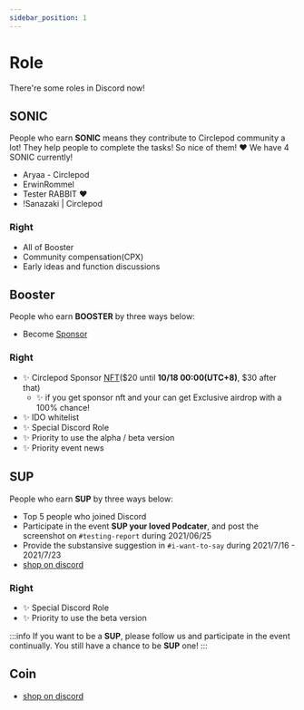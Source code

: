 ```yaml
---
sidebar_position: 1
---
```


# Role
There're some roles in Discord now!

## SONIC
People who earn **SONIC** means they contribute to Circlepod community a lot! 
They help people to complete the tasks! So nice of them! ❤️
We have 4 SONIC currently!

- Aryaa - Circlepod
- ErwinRommel
- Tester RABBIT ❤
- !Sanazaki | Circlepod

### Right
- All of Booster
- Community compensation(CPX)
- Early ideas and function discussions

## Booster
People who earn **BOOSTER** by three ways below:

- Become [Sponsor](/docs/sponsor)

### Right
- ✨ Circlepod Sponsor [NFT](/docs/nfts/intro)($20 until **10/18 00:00(UTC+8)**, $30 after that)
    - ✨ if you get sponsor nft and your can get Exclusive airdrop with a 100% chance!
- ✨ IDO whitelist
- ✨ Special Discord Role
- ✨ Priority to use the alpha / beta version
- ✨ Priority event news

## SUP
People who earn **SUP** by three ways below:

- Top 5 people who joined Discord
- Participate in the event **SUP your loved Podcater**, and post the screenshot on `#testing-report` during 2021/06/25 
- Provide the substansive suggestion in `#i-want-to-say` during 2021/7/16 - 2021/7/23
- [shop on discord](https://discord.gg/VKCMHv9PN7)

### Right
- ✨ Special Discord Role
- ✨ Priority to use the beta version 

:::info
If you want to be a **SUP**, 
please follow us and participate in the event continually. 
You still have a chance to be **SUP** one!
:::

## Coin
- [shop on discord](https://discord.gg/VKCMHv9PN7)
